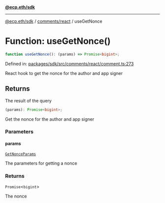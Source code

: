 [**@ecp.eth/sdk**](../../../index.mdx)

***

[@ecp.eth/sdk](/sdk-reference/index.mdx) / [comments/react](/sdk-reference/comments/react/index.mdx) / useGetNonce

# Function: useGetNonce()

```ts
function useGetNonce(): (params) => Promise<bigint>;
```

Defined in: [packages/sdk/src/comments/react/comment.ts:273](https://github.com/ecp-eth/comments-monorepo/blob/main/packages/sdk/src/comments/react/comment.ts#L273)

React hook to get the nonce for the author and app signer

## Returns

The result of the query

```ts
(params): Promise<bigint>;
```

Get the nonce for the author and app signer

### Parameters

#### params

[`GetNonceParams`](/sdk-reference/comments/type-aliases/GetNonceParams.mdx)

The parameters for getting a nonce

### Returns

`Promise`\<`bigint`\>

The nonce
